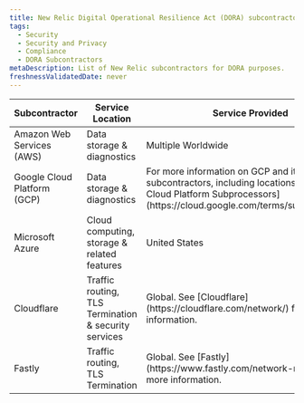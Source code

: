 ```yaml
---
title: New Relic Digital Operational Resilience Act (DORA) subcontractor
tags:
  - Security
  - Security and Privacy
  - Compliance
  - DORA Subcontractors
metaDescription: List of New Relic subcontractors for DORA purposes.
freshnessValidatedDate: never
---
```


<table>
    <thead>
        <tr>
            <th style={{ width: "200px" }}>
            Subcontractor
            </th>
            <th>
            Service Location
            </th>
            <th>
            Service Provided
            </th>
        </tr>
    </thead>
    <tbody>
        <tr>
            <td>
            Amazon Web Services (AWS)
            </td>
            <td>
            Data storage & diagnostics
            </td>
            <td>
            Multiple Worldwide
            </td>
        </tr>
        <tr>
            <td>
            Google Cloud Platform (GCP)
            </td>
            <td>
            Data storage & diagnostics
            </td>
            <td>
            For more information on GCP and its subcontractors, including locations see [Google Cloud Platform Subprocessors](https://cloud.google.com/terms/subprocessors)
            </td>
        </tr>
        <tr>
            <td>
            Microsoft Azure
            </td>
            <td>
            Cloud computing, storage & related features
            </td>
            <td>
            United States
            </td>
        </tr>
        <tr>
            <td>
            Cloudflare
            </td>
            <td>
            Traffic routing, TLS Termination & security services
            </td>
            <td>
            Global. See [Cloudflare](https://cloudflare.com/network/) for more information.
            </td>
        </tr>
        <tr>
            <td>
            Fastly
            </td>
            <td>
            Traffic routing, TLS Termination
            </td>
            <td>
            Global. See [Fastly](https://www.fastly.com/network-map/) for more information.
            </td>
        </tr>
    </tbody>
</table>
